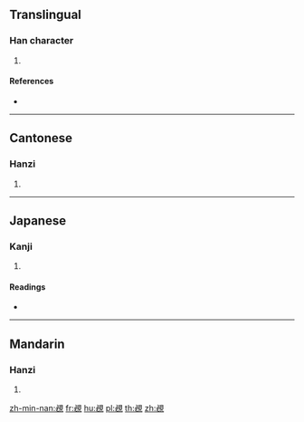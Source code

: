 {{character info/new}}
==Translingual==

===Han character===
{{Han char|rn=147|rad=見|as=05|sn=12|four=36010|canj=PHBUU}}

# {{defn|Han|sort=見05}}

====References====
* {{Han ref|kx=1134.130|dkj=34828|dj=1600.180|hdz=63667.120|uh=8995|ud=35221|bh=DBD0|bd=56272}}

----

==Cantonese==

===Hanzi===
{{yue-hanzi|jyut=|y=bit1}}

# {{defn|lang=yue|sort=見05}}

----

==Japanese==

===Kanji===
{{ja-kanji|grade=|rs=見05}}

# {{defn|lang=ja|sort=見05}}

====Readings====
* {{ja-readings|on=[[べつ]] (betsu), [[めち]] (mechi), [[ひん]] (hin), [[へつ]] (hetsu)|kun=|nanori=}}

----

==Mandarin==

===Hanzi===
{{cmn-hanzi|pin=[[miè]] ([[mie4]])|wg=mieh<sup>4</sup>}}

# {{defn|lang=cmn|sort=見05}}

[[zh-min-nan:覕]]
[[fr:覕]]
[[hu:覕]]
[[pl:覕]]
[[th:覕]]
[[zh:覕]]